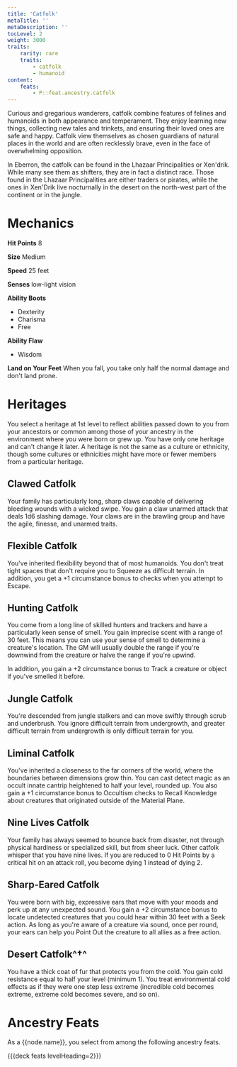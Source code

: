 ```yaml
---
title: 'Catfolk'
metaTitle: ''
metaDescription: ''
tocLevel: 2
weight: 3000
traits:
    rarity: rare
    traits:
        - catfolk
        - humanoid
content:
    feats:
        - P::feat.ancestry.catfolk
---
```


Curious and gregarious wanderers, catfolk combine features of felines and humanoids in both appearance and temperament. They enjoy learning new things, collecting new tales and trinkets, and ensuring their loved ones are safe and happy. Catfolk view themselves as chosen guardians of natural places in the world and are often recklessly brave, even in the face of overwhelming opposition.

In Eberron, the catfolk can be found in the Lhazaar Principalities or Xen'drik. While many see them as shifters, they are in fact a distinct race. Those found in the Lhazaar Principalities are either traders or pirates, while the ones in Xen'Drik live nocturnally in the desert on the north-west part of the continent or in the jungle.

# Mechanics

**Hit Points** 8

**Size** Medium

**Speed** 25 feet

**Senses** low-light vision

**Ability Boots**

-   Dexterity
-   Charisma
-   Free

**Ability Flaw**

-   Wisdom

**Land on Your Feet** When you fall, you take only half the normal damage and don't land prone.

# Heritages

You select a heritage at 1st level to reflect abilities passed down to you from your ancestors or common among those of your ancestry in the environment where you were born or grew up. You have only one heritage and can't change it later. A heritage is not the same as a culture or ethnicity, though some cultures or ethnicities might have more or fewer members from a particular heritage.

## Clawed Catfolk

Your family has particularly long, sharp claws capable of delivering bleeding wounds with a wicked swipe. You gain a claw unarmed attack that deals 1d6 slashing damage. Your claws are in the brawling group and have the agile, finesse, and unarmed traits.

## Flexible Catfolk

You've inherited flexibility beyond that of most humanoids. You don't treat tight spaces that don't require you to Squeeze as difficult terrain. In addition, you get a +1 circumstance bonus to checks when you attempt to Escape.

## Hunting Catfolk

You come from a long line of skilled hunters and trackers and have a particularly keen sense of smell. You gain imprecise scent with a range of 30 feet. This means you can use your sense of smell to determine a creature's location. The GM will usually double the range if you're downwind from the creature or halve the range if you're upwind.

In addition, you gain a +2 circumstance bonus to Track a creature or object if you've smelled it before.

## Jungle Catfolk

You're descended from jungle stalkers and can move swiftly through scrub and underbrush. You ignore difficult terrain from undergrowth, and greater difficult terrain from undergrowth is only difficult terrain for you.

## Liminal Catfolk

You've inherited a closeness to the far corners of the world, where the boundaries between dimensions grow thin. You can cast detect magic as an occult innate cantrip heightened to half your level, rounded up. You also gain a +1 circumstance bonus to Occultism checks to Recall Knowledge about creatures that originated outside of the Material Plane.

## Nine Lives Catfolk

Your family has always seemed to bounce back from disaster, not through physical hardiness or specialized skill, but from sheer luck. Other catfolk whisper that you have nine lives. If you are reduced to 0 Hit Points by a critical hit on an attack roll, you become dying 1 instead of dying 2.

## Sharp-Eared Catfolk

You were born with big, expressive ears that move with your moods and perk up at any unexpected sound. You gain a +2 circumstance bonus to locate undetected creatures that you could hear within 30 feet with a Seek action. As long as you're aware of a creature via sound, once per round, your ears can help you Point Out the creature to all allies as a free action.

## Desert Catfolk^†^

You have a thick coat of fur that protects you from the cold. You gain cold resistance equal to half your level (minimum 1). You treat environmental cold effects as if they were one step less extreme (incredible cold becomes extreme, extreme cold becomes severe, and so on).

# Ancestry Feats

As a {{node.name}}, you select from among the following ancestry feats.

{{{deck feats levelHeading=2}}}
